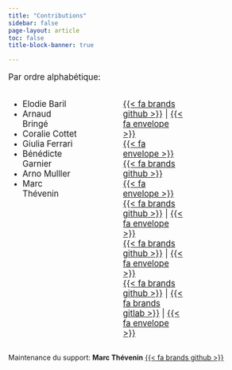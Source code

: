 ```yaml
---
title: "Contributions"
sidebar: false
page-layout: article
toc: false
title-block-banner: true

---
```


<style>
.size {font-size: 1.2em;}
</style>


:::: {.size}

Par ordre alphabétique:  

:::: {.column width="70%"}
:::: {.box_img}
:::: {.columns}
:::  {.column width="30%"}  
* Elodie Baril 
* Arnaud Bringé
* Coralie Cottet 
* Giulia Ferrari
* Bénédicte Garnier 
* Arno Mulller   
* Marc Thévenin 
::: 

:::  {.column width="2%"}  
:::

:::  {.column width="25%"} 
[{{< fa brands github >}}](https://github.com/ElodieBaril) |  [{{< fa  envelope >}}](mailto:elodie.baril@ined.fr)     
[{{< fa  envelope >}}](mailto:bringe@ined.fr)  
[{{< fa brands github >}}](https://github.com/cosaph)  
[{{< fa  envelope >}}](mailto:giulia.ferrari@ined.fr)  
[{{< fa brands github >}}](http://github.com/benegarbi) |  [{{< fa  envelope >}}](mailto:garnier@ined.fr)   
[{{< fa brands github >}}](http://github.com/arnomuller) | [{{< fa  envelope >}}](mailto:arno.muller@ined.fr)  
[{{< fa brands github >}}](http://github.com/mthevenin) | [{{< fa brands gitlab >}}](http://gitlab.com/mthevenin) |  [{{< fa  envelope >}}](mailto:marc.thevenin@ined.fr)  

:::
::::
::::
::::
::::

Maintenance du support: **Marc Thévenin**   [{{< fa brands github >}}](http://github.com/mthevenin/assistoolsms)

